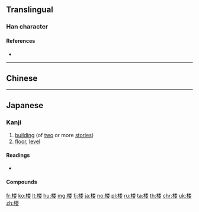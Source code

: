 {{character info/new}}
{{also|樓}}

==Translingual==
{{ja-forms|楼|楼|[[樓]]}}

===Han character===
{{Han char|rn=75|rad=木|as=09|sn=13|four=|canj=DFDV|ids=⿰木娄}}

====References====
* {{Han ref|kx=0542.191|dkj=15212|dj=0930.190|hdz=21255.030|uh=697C|ud=27004}}

----

==Chinese==
{{zh-see|樓}}

----

==Japanese==
{{ja-kanji forms|楼|樓}}

===Kanji===
{{ja-kanji|grade=c|rs=木09|style=s|kyu=樓}}

# [[building]] (of [[two]] or more [[stories]])
# [[floor]], [[level]]

====Readings====
* {{ja-readings|on=[[ろう]] (rō)|kun=[[たかどの]] (takadono)}}

====Compounds====
{{der3|lang=ja|{{ja-r|摩天楼|まてんろう}}: {{l|en|skyscraper}}
|{{ja-r|楼閣|ろうかく}}: {{l|en|multistorey}} building
|{{ja-r|楼上|ろうじょう}}: {{l|en|balcony}}, {{l|en|upper}} {{l|en|floor}}
|{{ja-r|望楼|ぼうろう}}: {{l|en|watchtower}}
|{{ja-r|蜃気楼|しんきろう}}: {{l|en|mirage}}
}}

[[fr:楼]]
[[ko:楼]]
[[lt:楼]]
[[hu:楼]]
[[mg:楼]]
[[fj:楼]]
[[ja:楼]]
[[no:楼]]
[[pl:楼]]
[[ru:楼]]
[[ta:楼]]
[[th:楼]]
[[chr:楼]]
[[uk:楼]]
[[zh:楼]]